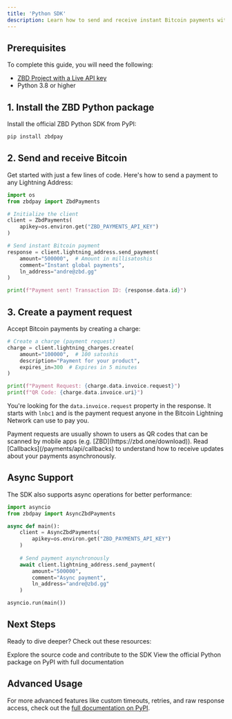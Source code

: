```yaml
---
title: 'Python SDK'
description: Learn how to send and receive instant Bitcoin payments with Python and ZBD.
---
```


## Prerequisites

To complete this guide, you will need the following:

- [ZBD Project with a Live API key](/get-started/api-keys)
- Python 3.8 or higher

## 1. Install the ZBD Python package

Install the official ZBD Python SDK from PyPI:

```bash
pip install zbdpay
```

## 2. Send and receive Bitcoin

Get started with just a few lines of code. Here's how to send a payment to any Lightning Address:

```python
import os
from zbdpay import ZbdPayments

# Initialize the client
client = ZbdPayments(
    apikey=os.environ.get("ZBD_PAYMENTS_API_KEY")
)

# Send instant Bitcoin payment
response = client.lightning_address.send_payment(
    amount="500000",  # Amount in millisatoshis
    comment="Instant global payments",
    ln_address="andre@zbd.gg"
)

print(f"Payment sent! Transaction ID: {response.data.id}")
```

## 3. Create a payment request

Accept Bitcoin payments by creating a charge:

```python
# Create a charge (payment request)
charge = client.lightning_charges.create(
    amount="100000",  # 100 satoshis
    description="Payment for your product",
    expires_in=300  # Expires in 5 minutes
)

print(f"Payment Request: {charge.data.invoice.request}")
print(f"QR Code: {charge.data.invoice.uri}")
```

You're looking for the `data.invoice.request` property in the response. It starts with `lnbc1` and is the payment request anyone in the Bitcoin Lightning Network can use to pay you.

<Info>
Payment requests are usually shown to users as QR codes that can be scanned by mobile apps (e.g. [ZBD](https://zbd.one/download)). Read [Callbacks](/payments/api/callbacks) to understand how to receive updates about your payments asynchronously.
</Info>

## Async Support

The SDK also supports async operations for better performance:

```python
import asyncio
from zbdpay import AsyncZbdPayments

async def main():
    client = AsyncZbdPayments(
        apikey=os.environ.get("ZBD_PAYMENTS_API_KEY")
    )
    
    # Send payment asynchronously
    await client.lightning_address.send_payment(
        amount="500000",
        comment="Async payment",
        ln_address="andre@zbd.gg"
    )

asyncio.run(main())
```

## Next Steps

Ready to dive deeper? Check out these resources:

<CardGroup cols={2}>
  <Card title="View SDK" icon="github" href="https://github.com/zbdpay/zbd-payments-python-sdk">
    Explore the source code and contribute to the SDK
  </Card>
  <Card title="PyPI Package" icon="python" href="https://pypi.org/project/zbdpay">
    View the official Python package on PyPI with full documentation
  </Card>
</CardGroup>

## Advanced Usage

For more advanced features like custom timeouts, retries, and raw response access, check out the [full documentation on PyPI](https://pypi.org/project/zbdpay).
